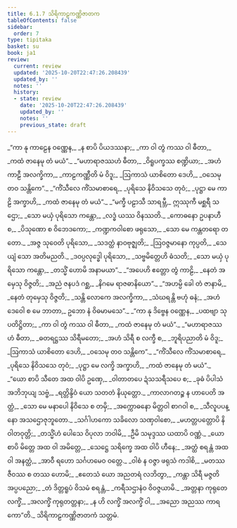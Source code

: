 ```yaml
---
title: 6.1.7 သိရိကာဠကဏ္ဏိဇာတက
tableOfContents: false
sidebar:
  order: 7
type: tipitaka
basket: su
book: ja1
review:
  current: review
  updated: '2025-10-20T22:47:26.208439'
  updated_by: ''
  notes: ''
  history:
  - state: review
    date: '2025-10-20T22:47:26.208439'
    updated_by: ''
    notes: ''
    previous_state: draft
---
```



<DynamicBreadcrumb />


<ReviewStatus review={frontmatter.review} showDetails={true} />

<HypothesisAnnotation frontmatter={frontmatter} />

<Division number="40" book="ja1" e="ch" v="22" p="141">

<Paragraph number="1363" type="verses" book="ja1">
_“ကာ နု ကာဠေန ဝဏ္ဏေန,_  
_န စာပိ ပိယဒဿနာ;_  
_ကာ ဝါ တွံ ကဿ ဝါ ဓီတာ,_  
_ကထံ ဇာနေမု တံ မယံ”._  

</Paragraph>

</Division>
<Division number="41" book="ja1" e="ch" v="22" p="141">

<Paragraph number="1364" type="verses" book="ja1">
_“မဟာရာဇဿဟံ ဓီတာ,_  
_ဝိရူပက္ခဿ စဏ္ဍိယာ;_  
_အဟံ ကာဠီ အလက္ခိကာ,_  
_ကာဠကဏ္ဏီတိ မံ ဝိဒူ;_  
_ဩကာသံ ယာစိတော ဒေဟိ,_  
_ဝသေမု တဝ သန္တိကေ”._  

</Paragraph>

</Division>
<Division number="42" book="ja1" e="ch" v="22" p="142">

<Paragraph number="1365" type="verses" book="ja1">
_“ကိံသီလေ ကိံသမာစာရေ,_  
_ပုရိသေ နိဝိသသေ တုဝံ;_  
_ပုဋ္ဌာ မေ ကာဠိ အက္ခာဟိ,_  
_ကထံ ဇာနေမု တံ မယံ”._  

</Paragraph>

</Division>
<Division number="43" book="ja1" e="ch" v="22" p="142">

<Paragraph number="1366" type="verses" book="ja1">
_“မက္ခီ ပဠာသီ သာရမ္ဘီ,_  
ဣဿုကီ မစ္ဆရီ သဌော;_  
_သော မယှံ ပုရိသော ကန္တော,_  
_လဒ္ဓံ ယဿ ဝိနဿတိ._  

</Paragraph>

</Division>
<Division number="44" book="ja1" e="ch" v="22" p="142">

<Paragraph number="1367" type="verses" book="ja1">
_ကောဓနော ဥပနာဟီ စ,_  
_ပိသုဏော စ ဝိဘေဒကော;_  
_ကဏ္ဍကဝါစော ဖရုသော,_  
_သော မေ ကန္တတရော တတော._  

</Paragraph>

</Division>
<Division number="45" book="ja1" e="ch" v="22" p="142">

<Paragraph number="1368" type="verses" book="ja1">
_အဇ္ဇ သုဝေတိ ပုရိသော,_  
_သဒတ္ထံ နာဝဗုဇ္ဈတိ;_  
_ဩဝဇ္ဇမာနော ကုပ္ပတိ,_  
_သေယျံ သော အတိမညတိ._  

</Paragraph>

</Division>
<Division number="46" book="ja1" e="ch" v="22" p="142">

<Paragraph number="1369" type="verses" book="ja1">
_ဒဝပ္ပလုဒ္ဓေါ ပုရိသော,_  
_သဗ္ဗမိတ္တေဟိ ဓံသတိ;_  
_သော မယှံ ပုရိသော ကန္တော,_  
_တသ္မိံ ဟောမိ အနာမယာ”._  

</Paragraph>

</Division>
<Division number="47" book="ja1" e="ch" v="22" p="142">

<Paragraph number="1370" type="verses" book="ja1">
_“အပေဟိ ဧတ္တော တွံ ကာဠိ,_  
_နေတံ အမှေသု ဝိဇ္ဇတိ;_  
_အညံ ဇနပဒံ ဂစ္ဆ,_  
_နိဂမေ ရာဇဓာနိယော”._  

</Paragraph>

</Division>
<Division number="48" book="ja1" e="ch" v="22" p="142">

<Paragraph number="1371" type="verses" book="ja1">
_“အဟမ္ပိ ခေါ တံ ဇာနာမိ,_  
_နေတံ တုမှေသု ဝိဇ္ဇတိ;_  
_သန္တိ လောကေ အလက္ခိကာ,_  
_သံဃရန္တိ ဗဟုံ ဓနံ;_  
_အဟံ ဒေဝေါ စ မေ ဘာတာ,_  
ဥဘော နံ ဝိဓမာမသေ”._  

</Paragraph>

</Division>
<Division number="49" book="ja1" e="ch" v="22" p="142">

<Paragraph number="1372" type="verses" book="ja1">
_“ကာ နု ဒိဗ္ဗေန ဝဏ္ဏေန,_  
_ပထဗျာ သုပတိဋ္ဌိတာ;_  
_ကာ ဝါ တွံ ကဿ ဝါ ဓီတာ,_  
_ကထံ ဇာနေမု တံ မယံ”._  

</Paragraph>

</Division>
<Division number="50" book="ja1" e="ch" v="22" p="142">

<Paragraph number="1373" type="verses" book="ja1">
_“မဟာရာဇဿဟံ ဓီတာ,_  
_ဓတရဋ္ဌဿ သိရီမတော;_  
_အဟံ သိရီ စ လက္ခီ စ,_  
_ဘူရိပညာတိ မံ ဝိဒူ;_  
_ဩကာသံ ယာစိတော ဒေဟိ,_  
_ဝသေမု တဝ သန္တိကေ”._  

</Paragraph>

</Division>
<Division number="51" book="ja1" e="ch" v="22" p="142">

<Paragraph number="1374" type="verses" book="ja1">
_“ကိံသီလေ ကိံသမာစာရေ,_  
_ပုရိသေ နိဝိသသေ တုဝံ;_  
_ပုဋ္ဌာ မေ လက္ခိ အက္ခာဟိ,_  
_ကထံ ဇာနေမု တံ မယံ”._  

</Paragraph>

</Division>
<Division number="52" book="ja1" e="ch" v="22" p="143">

<Paragraph number="1375" type="verses" book="ja1">
_“ယော စာပိ သီတေ အထ ဝါပိ ဥဏှေ,_  
_ဝါတာတပေ ဍံသသရီသပေ စ;_  
_ခုဓံ ပိပါသံ အဘိဘုယျ သဗ္ဗံ,_  
_ရတ္တိန္ဒိဝံ ယော သတတံ နိယုတ္တော._  

</Paragraph>

</Division>
<Division number="53" book="ja1" e="ch" v="22" p="143">

<Paragraph number="1376" type="verses" book="ja1">
_ကာလာဂတဉ္စ န ဟာပေတိ အတ္ထံ,_  
_သော မေ မနာပေါ နိဝိသေ စ တမှိ;_  
_အက္ကောဓနော မိတ္တဝါ စာဂဝါ စ,_  
_သီလူပပန္နော အသဌောဇုဘူတော._  

</Paragraph>

</Division>
<Division number="54" book="ja1" e="ch" v="22" p="143">

<Paragraph number="1377" type="verses" book="ja1">
_သင်္ဂါဟကော သခိလော သဏှဝါစော,_  
_မဟတ္တပတ္တောပိ နိဝါတဝုတ္တိ;_  
_တသ္မိံဟံ ပေါသေ ဝိပုလာ ဘဝါမိ,_  
_ဦမိ သမုဒ္ဒဿ ယထာပိ ဝဏ္ဏံ._  

</Paragraph>

</Division>
<Division number="55" book="ja1" e="ch" v="22" p="143">

<Paragraph number="1378" type="verses" book="ja1">
_ယော စာပိ မိတ္တေ အထ ဝါ အမိတ္တေ,_  
_သေဋ္ဌေ သရိက္ခေ အထ ဝါပိ ဟီနေ;_  
_အတ္ထံ စရန္တံ အထ ဝါ အနတ္ထံ,_  
_အာဝီ ရဟော သင်္ဂဟမေဝ ဝတ္တေ._  

</Paragraph>

</Division>
<Division number="56" book="ja1" e="ch" v="22" p="143">

<Paragraph number="1379" type="verses" book="ja1">
_ဝါစံ န ဝဇ္ဇာ ဖရုသံ ကဒါစိ,_  
_မတဿ ဇီဝဿ စ တဿ ဟောမိ;_  
_ဧတေသံ ယော အညတရံ လဘိတွာ,_  
_ကန္တာ သိရီ မဇ္ဇတိ အပ္ပပညော;_  
_တံ ဒိတ္တရူပံ ဝိသမံ စရန္တံ,_  
_ကရီသဌာနံဝ ဝိဝဇ္ဇယာမိ._  

</Paragraph>

</Division>
<Division number="57" book="ja1" e="ch" v="22" p="143">

<Paragraph number="1380" type="verses" book="ja1">
_အတ္တနာ ကုရုတေ လက္ခိံ,_  
_အလက္ခိံ ကုရုတတ္တနာ;_  
_န ဟိ လက္ခိံ အလက္ခိံ ဝါ,_  
_အညော အညဿ ကာရကော”တိ._  


</Paragraph>
</Division>

<Paragraph number="1381" type="center" book="ja1">
သိရိကာဠကဏ္ဏိဇာတကံ သတ္တမံ.
</Paragraph>